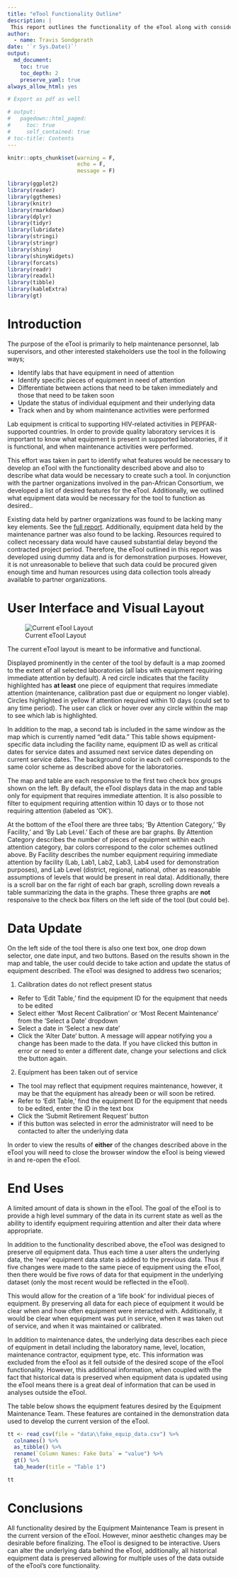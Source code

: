 ```yaml
---
title: "eTool Functionality Outline"
description: |
 This report outlines the functionality of the eTool along with considerations for future use of the underlying data
author:
  - name: Travis Sondgerath
date: '`r Sys.Date()`'
output:
  md_document:
    toc: true
    toc_depth: 2
    preserve_yaml: true
always_allow_html: yes

# Export as pdf as well

# output:
#   pagedown::html_paged:
#     toc: true
#     self_contained: true
# toc-title: Contents
---
```


```r
knitr::opts_chunk$set(warning = F,
                      echo = F,
                      message = F)

library(ggplot2)
library(reader)
library(ggthemes)
library(knitr)
library(rmarkdown)
library(dplyr)
library(tidyr)
library(lubridate)
library(stringi)
library(stringr)
library(shiny)
library(shinyWidgets)
library(forcats)
library(readr)
library(readxl)
library(tibble)
library(kableExtra)
library(gt)
```

# Introduction

The purpose of the eTool is primarily to help maintenance personnel, lab supervisors, and other interested stakeholders use the tool in the following ways;

* Identify labs that have equipment in need of attention
* Identify specific pieces of equipment in need of attention
* Differentiate between actions that need to be taken immediately and those that need to be taken soon
* Update the status of individual equipment and their underlying data
* Track when and by whom maintenance activities were performed

Lab equipment is critical to supporting HIV-related activities in PEPFAR-supported countries. In order to provide quality laboratory services it is important to know what equipment is present in supported laboratories, if it is functional, and when maintenance activities were performed. 

This effort was taken in part to identify what features would be necessary to develop an eTool with the functionality described above and also to describe what data would be necessary to create such a tool. In conjunction with the partner organizations involved in the pan-African Consortium, we developed a list of desired features for the eTool. Additionally, we outlined what equipment data would be necessary for the tool to function as desired.. 

Existing data held by partner organizations was found to be lacking many key elements. See the [full report](https://github.com/paceafenet/etool_dev/blob/master/existing_lab_data_exploration.md). Additionally, equipment data held by the maintenance partner was also found to be lacking. Resources required to collect necessary data would have caused substantial delay beyond the contracted project period. Therefore, the eTool outlined in this report was developed using dummy data and is for demonstration purposes. However, it is not unreasonable to believe that such data could be procured given enough time and human resources using data collection tools already available to partner organizations. 

# User Interface and Visual Layout

![Current eTool Layout](screen grabs/eTool pic full layout 2_15_19.jpg)

The current eTool layout is meant to be informative and functional. 

Displayed prominently in the center of the tool by default is a map zoomed to the extent of all selected laboratories (all labs with equipment requiring immediate attention by default). A red circle indicates that the facility highlighted has **at least** one piece of equipment that requires immediate attention (maintenance, calibration past due or equipment no longer viable). Circles highlighted in yellow if attention required within 10 days (could set to any time period). The user can click or hover over any circle within the map to see which lab is highlighted.

In addition to the map, a second tab is included in the same window as the map which is currently named "edit data." This table shows equipment-specific data including the facility name, equipment ID as well as critical dates for service dates and assumed next service dates depending on current service dates. The background color in each cell corresponds to the same color scheme as described above for the laboratories. 

The map and table are each responsive to the first two check box groups shown on the left. By default, the eTool displays data in the map and table only for equipment that requires immediate attention. It is also possible to filter to equipment requiring attention within 10 days or to those not requiring attention (labeled as 'OK'). 

At the bottom of the eTool there are three tabs; 'By Attention Category,' 'By Facility,' and 'By Lab Level.' Each of these are bar graphs. By Attention Category describes the number of pieces of equipment within each attention category, bar colors correspond to the color schemes outlined above. By Facility describes the number equipment requiring immediate attention by facility (Lab, Lab1, Lab2, Lab3, Lab4 used for demonstration purposes), and Lab Level (district, regional, national, other as reasonable assumptions of levels that would be present in real data). Additionally, there is a scroll bar on the far right of each bar graph, scrolling down reveals a table summarizing the data in the graphs. These three graphs are **not** responsive to the check box filters on the left side of the tool (but could be). 

# Data Update

On the left side of the tool there is also one text box, one drop down selector, one date input, and two buttons. Based on the results shown in the map and table, the user could decide to take action and update the status of equipment described. The eTool was designed to address two scenarios;

1. Calibration dates do not reflect present status

  * Refer to 'Edit Table,' find the equipment ID for the equipment that needs to be edited
  * Select either 'Most Recent Calibration' or 'Most Recent Maintenance' from the 'Select a Date' dropdown
  * Select a date in 'Select a new date'
  * Click the 'Alter Date' button. A message will appear notifying you a change has been made to the data. If you have clicked this button in error or need to enter a different date, change your selections and click the button again.

2. Equipment has been taken out of service

  * The tool may reflect that equipment requires maintenance, however, it may be that the equipment has already been or will soon be retired.
  * Refer to 'Edit Table,' find the equipment ID for the equipment that needs to be edited, enter the ID in the text box
  * Click the 'Submit Retirement Request' button
  * if this button was selected in error the administrator will need to be contacted to alter the underlying data
  
In order to view the results of **either** of the changes described above in the eTool you will need to close the browser window the eTool is being viewed in and re-open the eTool.

# End Uses

A limited amount of data is shown in the eTool. The goal of the eTool is to provide a high level summary of the data in its current state as well as the ability to identify equipment requiring attention and alter their data where appropriate.

In addition to the functionality described above, the eTool was designed to preserve *all* equipment data. Thus each time a user alters the underlying data, the 'new' equipment data state is added to the previous data. Thus if five changes were made to the same piece of equipment using the eTool, then there would be five rows of data for that equipment in the underlying dataset (only the most recent would be reflected in the eTool). 

This would allow for the creation of a 'life book' for individual pieces of equipment. By preserving all data for each piece of equipment it would be clear when and how often equipment were interacted with. Additionally, it would be clear when equipment was put in service, when it was taken out of service, and when it was maintained or calibrated. 

In addition to maintenance dates, the underlying data describes each piece of equipment in detail including the laboratory name, level, location, maintenance contractor, equipment type, etc. This information was excluded from the eTool as it fell outside of the desired scope of the eTool functionality. However, this additional information, when coupled with the fact that historical data is preserved when equipment data is updated using the eTool means there is a great deal of information that can be used in analyses outside the eTool. 

The table below shows the equipment features desired by the Equipment Maintenance Team. These features are contained in the demonstration data used to develop the current version of the eTool. 

```r
tt <- read_csv(file = "data\\fake_equip_data.csv") %>% 
  colnames() %>% 
  as_tibble() %>% 
  rename(`Column Names: Fake Data` = "value") %>% 
  gt() %>% 
  tab_header(title = "Table 1")

tt

```

# Conclusions

All functionality desired by the Equipment Maintenance Team is present in the current version of the eTool. However, minor aesthetic changes may be desirable before finalizing. The eTool is designed to be interactive. Users can alter the underlying data behind the eTool, additionally, all historical equipment data is preserved allowing for multiple uses of the data outside of the eTool's core functionality. 





































